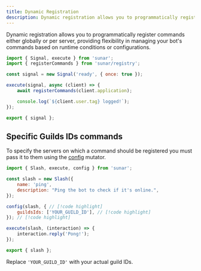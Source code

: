 ```yaml
---
title: Dynamic Registration
description: Dynamic registration allows you to programmatically register commands either globally or per server, providing flexibility in managing your bot's commands based on runtime conditions or configurations.
---
```


Dynamic registration allows you to programmatically register commands either globally or per server, providing flexibility in managing your bot's commands based on runtime conditions or configurations.

```js title="src/signals/ready.js"
import { Signal, execute } from 'sunar';
import { registerCommands } from 'sunar/registry';

const signal = new Signal('ready', { once: true });

execute(signal, async (client) => {
	await registerCommands(client.application);

	console.log(`${client.user.tag} logged!`);
});

export { signal };
```

## Specific Guilds IDs commands

To specify the servers on which a command should be registered you must pass it to them using the [config](/docs/config) mutator.

```js title="src/commands/ping.js"
import { Slash, execute, config } from 'sunar';

const slash = new Slash({
	name: 'ping',
	description: "Ping the bot to check if it's online.",
});

config(slash, { // [!code highlight]
	guildsIds: ['YOUR_GUILD_ID'], // [!code highlight]
}); // [!code highlight]

execute(slash, (interaction) => {
	interaction.reply('Pong!');
});

export { slash };
```

<Callout>Replace `'YOUR_GUILD_ID'` with your actual guild IDs.</Callout>
